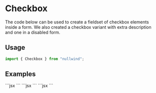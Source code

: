 
<Meta
  title="Checkbox"
  description="The code below can be used to create a fieldset of checkbox elements inside a form. We also created a checkbox variant with extra description and one in a disabled form."
/>

# Checkbox

The code below can be used to create a fieldset of checkbox elements inside a form. We also created a checkbox variant with extra description and one in a disabled form.

## Usage

```jsx
import { Checkbox } from "nullwind";
```

## Examples

<Playground title="Default">
  <Playground.Preview>
    <Checkbox id={1} label="Some label here" />
  </Playground.Preview>
  <Playground.Code>
    ```jsx
    <Checkbox id={1} label="Some label here" />
    ```
  </Playground.Code>
</Playground>

<Playground title="With helper">
  <Playground.Preview>
    <Checkbox id={2} label="Some label here" helper="This is some description" />
  </Playground.Preview>
  <Playground.Code>
    ```jsx
    <Checkbox id={2} label="Some label here" helper="This is some description" />
    ```
  </Playground.Code>
</Playground>

<Playground title="Disabled">
  <Playground.Preview>
    <Checkbox id={3} label="Some label here" disabled />
  </Playground.Preview>
  <Playground.Code>
    ```jsx
    <Checkbox id={3} label="Some label here" disabled />
    ```
  </Playground.Code>
</Playground>
